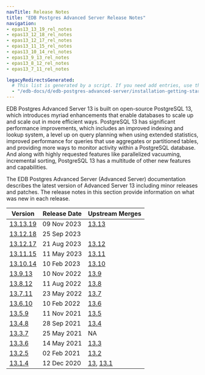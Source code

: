 ```yaml
---
navTitle: Release Notes
title: "EDB Postgres Advanced Server Release Notes"
navigation:
- epas13_13_19_rel_notes
- epas13_12_18_rel_notes
- epas13_12_17_rel_notes
- epas13_11_15_rel_notes
- epas13_10_14_rel_notes
- epas13_9_13_rel_notes
- epas13_8_12_rel_notes
- epas13_7_11_rel_notes

legacyRedirectsGenerated:
  # This list is generated by a script. If you need add entries, use the `legacyRedirects` key.
  - "/edb-docs/d/edb-postgres-advanced-server/installation-getting-started/release-notes/13/index.html"
---
```


EDB Postgres Advanced Server 13 is built on open-source PostgreSQL 13, which introduces myriad enhancements that enable databases to scale up and scale out in more efficient ways. PostgreSQL 13 has significant performance improvements, which includes an improved indexing and lookup system, a level up on query planning when using extended statistics, improved performance for queries that use aggregates or partitioned tables, and providing more ways to monitor activity within a PostgreSQL database. And along with highly requested features like parallelized vacuuming, incremental sorting, PostgreSQL 13 has a multitude of other new features and capabilities.

The EDB Postgres Advanced Server (Advanced Server) documentation describes the latest version of Advanced Server 13 including minor releases and patches. The release notes in this section provide information on what was new in each release. 

|               Version               | Release Date |                                                    Upstream Merges                                                     |
| ----------------------------------- | ------------ | ---------------------------------------------------------------------------------------------------------------------- |
| [13.13.19](epas13_13_19_rel_notes)  | 09 Nov 2023  | [13.13](https://www.postgresql.org/docs/release/13.13/)                                                                |
| [13.12.18](epas13_12_17_rel_notes)  | 25 Sep 2023  |                                                                                                                        |
| [13.12.17](epas13_12_17_rel_notes)  | 21 Aug 2023  | [13.12](https://www.postgresql.org/docs/release/13.12/)                                                                |
| [13.11.15](epas13_11_15_rel_notes)  | 11 May 2023  | [13.11](https://www.postgresql.org/docs/release/13.11/)                                                                |
| [13.10.14](epas13_10_14_rel_notes)  | 10 Feb 2023  | [13.10](https://www.postgresql.org/docs/release/13.10/)                                                                |
| [13.9.13](epas13_9_13_rel_notes)    | 10 Nov 2022  | [13.9](https://www.postgresql.org/docs/release/13.9/)                                                                  |
| [13.8.12](epas13_8_12_rel_notes)    | 11 Aug 2022  | [13.8](https://www.postgresql.org/docs/release/13.8/)                                                                  |
| [13.7.11](epas13_7_11_rel_notes)    | 23 May 2022  | [13.7](https://www.postgresql.org/docs/release/13.7/)                                                                  |
| [13.6.10](13_epas13.6.10_rel_notes) | 10 Feb 2022  | [13.6](https://www.postgresql.org/docs/13/release-13-6.html)                                                           |
| [13.5.9](14_epas13.5.9_rel_notes)   | 11 Nov 2021  | [13.5](https://www.postgresql.org/docs/13/release-13-5.html)                                                           |
| [13.4.8](15_epas13.4.8_rel_notes)   | 28 Sep 2021  | [13.4](https://www.postgresql.org/docs/13/release-13-4.html)                                                           |
| [13.3.7](16_epas13.3.7_rel_notes)   | 25 May 2021  | NA                                                                                                                     |
| [13.3.6](17_epas13.3.6_rel_notes)   | 14 May 2021  | [13.3](https://www.postgresql.org/docs/13/release-13-3.html)                                                           |
| [13.2.5](19_epas13.2.5_rel_notes)   | 02 Feb 2021  | [13.2](https://www.postgresql.org/docs/13/release-13-2.html)                                                           |
| [13.1.4](20_epas13_rel_notes)       | 12 Dec 2020  | [13](https://www.postgresql.org/docs/13/release-13.html), [13.1](https://www.postgresql.org/docs/13/release-13-1.html) |